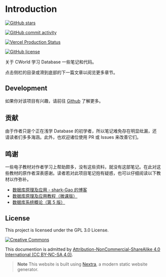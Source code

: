 # Introduction

[![GitHub stars](https://img.shields.io/github/stars/cworld1/ds-learning?style=flat-square)](https://github.com/cworld1/ds-learning/stargazers)

[![GitHub commit activity](https://img.shields.io/github/commit-activity/y/cworld1/ds-learning?label=commits&style=flat-square)](https://github.com/cworld1/ds-learning/commits)

[![Vercel Production Status](https://img.shields.io/github/deployments/cworld1/ds-learning/production?label=vercel&logo=vercel&style=flat-square)](https://vercel.com/cworld0/ds-learning)

[![GitHub license](https://img.shields.io/github/license/cworld1/ds-learning?style=flat-square)](https://github.com/cworld1/ds-learning/blob/master/LICENSE)

关于 CWorld 学习 Database 一些笔记和代码。

点击侧栏的目录或滑到底部的下一篇文章以阅览更多章节。

## Development

如果你对该项目有兴趣，请前往 [Github](https://github.com/cworld1/ds-learning#readme) 了解更多。

## 贡献

由于作者只是个正在浅学 Database 的初学者，所以笔记难免存在明显纰漏，还请读者们多多海涵。此外，也欢迎诸位使用 PR 或 Issues 来改善它们。

## 鸣谢

一些电子教材对作者学习上帮助颇多，没有这些资料，就没有这部笔记。在此对这些教材的原作者深表感谢。读者若对此项目笔记抱有疑惑，也可以仔细阅读以下教材以作弥补。

- [数据库原理及应用 - shark-Gao 的博客](https://blog.csdn.net/qq_58608526/article/details/122922114)
- [数据库原理及应用教程（微课版）](https://annas-archive.org/md5/08cf09ef24ff4989641044caa544b29e)
- [数据库系统概论（第 5 版）](https://z-lib.io/book/13860288)

## License

This project is licensed under the GPL 3.0 License.

[![Creative Commons](https://i.creativecommons.org/l/by-nc-sa/4.0/88x31.png)](https://creativecommons.org/licenses/by-nc-sa/4.0/deed.en)

This documention is admitted by [Attribution-NonCommercial-ShareAlike 4.0 International (CC BY-NC-SA 4.0)](http://creativecommons.org/licenses/by-nc-sa/4.0/).

> **Note** This website is built using [Nextra](https://nextra.site), a modern static website generator.
